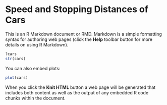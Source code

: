 Speed and Stopping Distances of Cars
========================================================

This is an R Markdown document or RMD. Markdown is a simple formatting syntax for authoring web pages (click the **Help** toolbar button for more details on using R Markdown).


```r
?cars
str(cars)
```

You can also embed plots:

```r
plot(cars)
```



When you click the **Knit HTML** button a web page will be generated that includes both content as well as the output of any embedded R code chunks within the document.
